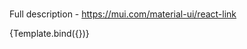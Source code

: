 
<Meta title="Material-UI/Navigation/Link" component={Link} />


#

Full description - https://mui.com/material-ui/react-link

<Canvas>
  <Story
    name="Primary"
    args={{
      color: 'primary',
      underline: 'always',
      variant: 'inherit',
    }}
  >
    {Template.bind({})}
  </Story>
</Canvas>
